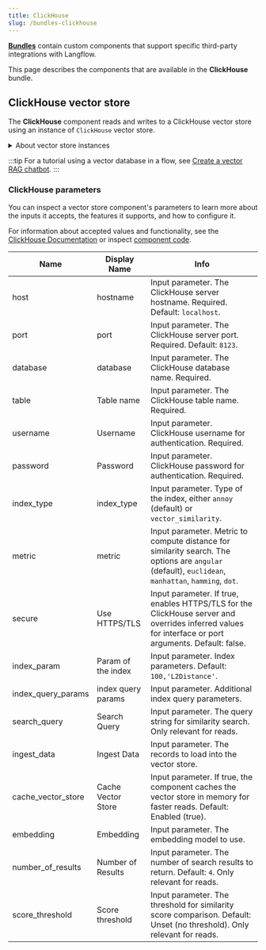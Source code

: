 ```yaml
---
title: ClickHouse
slug: /bundles-clickhouse
---
```



<Icon name="Blocks" aria-hidden="true" /> [**Bundles**](/components-bundle-components) contain custom components that support specific third-party integrations with Langflow.

This page describes the components that are available in the **ClickHouse** bundle.

## ClickHouse vector store

The **ClickHouse** component reads and writes to a ClickHouse vector store using an instance of `ClickHouse` vector store.

<details>
<summary>About vector store instances</summary>

<PartialVectorStoreInstance />

</details>

<PartialVectorSearchResults />

:::tip
For a tutorial using a vector database in a flow, see [Create a vector RAG chatbot](/chat-with-rag).
:::

### ClickHouse parameters

You can inspect a vector store component's parameters to learn more about the inputs it accepts, the features it supports, and how to configure it.

<PartialParams />

<PartialConditionalParams />

For information about accepted values and functionality, see the [ClickHouse Documentation](https://clickhouse.com/docs/en/intro) or inspect [component code](/concepts-components#component-code).

| Name | Display Name | Info |
|------|--------------|------|
| host | hostname | Input parameter. The ClickHouse server hostname. Required. Default: `localhost`. |
| port | port | Input parameter. The ClickHouse server port. Required. Default: `8123`. |
| database | database | Input parameter. The ClickHouse database name. Required. |
| table | Table name | Input parameter. The ClickHouse table name. Required. |
| username | Username | Input parameter. ClickHouse username for authentication. Required. |
| password | Password | Input parameter. ClickHouse password for authentication. Required. |
| index_type | index_type | Input parameter. Type of the index, either `annoy` (default) or `vector_similarity`. |
| metric | metric | Input parameter. Metric to compute distance for similarity search. The options are `angular` (default), `euclidean`, `manhattan`, `hamming`, `dot`. |
| secure | Use HTTPS/TLS | Input parameter. If true, enables HTTPS/TLS for the ClickHouse server and overrides inferred values for interface or port arguments. Default: false. |
| index_param | Param of the index | Input parameter. Index parameters. Default: `100,'L2Distance'`. |
| index_query_params | index query params | Input parameter. Additional index query parameters. |
| search_query | Search Query | Input parameter. The query string for similarity search. Only relevant for reads. |
| ingest_data | Ingest Data | Input parameter. The records to load into the vector store. |
| cache_vector_store | Cache Vector Store | Input parameter. If true, the component caches the vector store in memory for faster reads. Default: Enabled (true). |
| embedding | Embedding | Input parameter. The embedding model to use. |
| number_of_results | Number of Results | Input parameter. The number of search results to return. Default: `4`. Only relevant for reads. |
| score_threshold | Score threshold | Input parameter. The threshold for similarity score comparison. Default: Unset (no threshold). Only relevant for reads. |